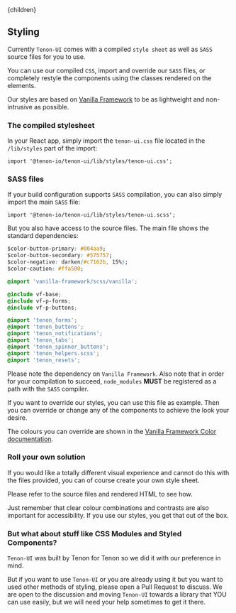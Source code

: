 

<Layout>
    <Helmet>
        <title>Tenon-ui | Styling</title>
    </Helmet>{children}
</Layout>

## Styling

Currently `Tenon-UI` comes with a compiled `style sheet` as well as `SASS` source files for you 
to use. 

You can use our compiled `CSS`, import and override our `SASS` files, or completely restyle the components
using the classes rendered on the elements.

Our styles are based on [Vanilla Framework](https://vanillaframework.io/) to be as lightweight
and non-intrusive as possible.

### The compiled stylesheet

In your React app, simply import the `tenon-ui.css` file located in the `/lib/styles` part of 
the import:

```
import '@tenon-io/tenon-ui/lib/styles/tenon-ui.css';
```

### SASS files

If your build configuration supports `SASS` compilation, you can also simply import the main `SASS`
file:

```
import '@tenon-io/tenon-ui/lib/styles/tenon-ui.scss';
```

But you also have access to the source files. The main file shows the standard dependencies:

```css
$color-button-primary: #004aa9;
$color-button-secondary: #575757;
$color-negative: darken(#c7162b, 15%);
$color-caution: #ffa500;

@import 'vanilla-framework/scss/vanilla';

@include vf-base;
@include vf-p-forms;
@include vf-p-buttons;

@import 'tenon_forms';
@import 'tenon_buttons';
@import 'tenon_notifications';
@import 'tenon_tabs';
@import 'tenon_spinner_buttons';
@import 'tenon_helpers.scss';
@import 'tenon_resets';
```

Please note the dependency on `Vanilla Framework`. Also note that in order for your compilation
to succeed, `node_modules` **MUST** be registered as a path with the `SASS` compiler.

If you want to override our styles, you can use this file as example. Then you can override or change
any of the components to achieve the look your desire.

The colours you can override are shown in the [Vanilla Framework Color documentation](https://docs.vanillaframework.io/en/settings/color-settings).

### Roll your own solution

If you would like a totally different visual experience and cannot do this with the files provided,
you can of course create your own style sheet.

Please refer to the source files and rendered HTML to see how.

Just remember that clear colour combinations and contrasts are also important for accessibility.
If you use our styles, you get that out of the box.

### But what about stuff like CSS Modules and Styled Components?

`Tenon-UI` was built by Tenon for Tenon so we did it with our preference in mind.

But if you want to use `Tenon-UI` or you are already using it but you want to used other methods of styling,
please open a Pull Request to discuss. We are open to the discussion and moving `Tenon-UI` towards
a library that YOU can use easily, but we will need your help sometimes to get it there.
